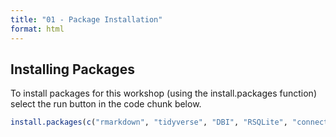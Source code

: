 ```yaml
---
title: "01 - Package Installation"
format: html
---
```


## Installing Packages

To install packages for this workshop (using the install.packages function) select the run button in the code chunk below.


```r

install.packages(c("rmarkdown", "tidyverse", "DBI", "RSQLite", "connections", "fuzzyjoin"))

```


